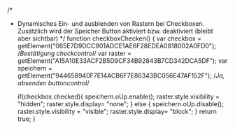 /*
*  Dynamisches Ein- und ausblenden von Rastern bei Checkboxen. Zusätzlich wird der Speicher Button aktiviert bzw. deaktiviert (bleibt aber sichtbar)
*/
function checkboxChecken() {
    var checkbox = getElement("065E7D9DCC901ADCE1AE6F28EDEA0818002A0FD0"); /*Bestätigung  checkcontrol*/
    var raster = getElement("A15A10E33ACF2B5D9CF34B92843B7CD342DCA5DF");
    var speichern = getElement("944658940F7E14ACB6F7E86343BC056E47AF152F"); /*Ja, absenden  buttoncontrol*/



    if(checkbox.checked){
        speichern.oUp.enable();
        raster.style.visibility = "hidden";
        raster.style.display= "none";
    } else {
        speichern.oUp.disable();
        raster.style.visibility = "visible";
        raster.style.display= "block";
    }
    return true;
}